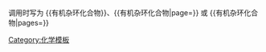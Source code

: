 {{cite book|author=陈敏为，甘礼骓|title=《有机杂环化合物》（第一版）|location=北京|publisher=高等教育出版社|page={{{page|}}}|pages={{{pages|}}}|isbn=7-04-001122-0|date=1990年6月}}<noinclude>

<br /><br />调用时写为 <nowiki>{{有机杂环化合物}}、{{有机杂环化合物|page=}} 或 {{有机杂环化合物|pages=}}</nowiki>[[Category:化学模板]]</noinclude>